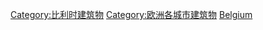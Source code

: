 [[Category:比利时建筑物|Category:比利时建筑物]]
[[Category:欧洲各城市建筑物|Category:欧洲各城市建筑物]]
[[Category:各国各城市建筑物|Belgium]]